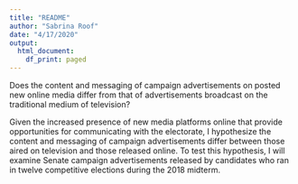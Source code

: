 ```yaml
---
title: "README"
author: "Sabrina Roof"
date: "4/17/2020"
output:
  html_document:
    df_print: paged
---
```


Does the content and messaging of campaign advertisements on posted new online media differ from that of advertisements broadcast on the traditional medium of television?

Given the increased presence of new media platforms online that provide opportunities for communicating with the electorate, I hypothesize the content and messaging of campaign advertisements differ between those aired on television and those released online. To test this hypothesis, I will examine Senate campaign advertisements released by candidates who ran in twelve competitive elections during the 2018 midterm.